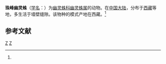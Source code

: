 {{Speciesbox
| taxon = Pholcus everesti
| binomial_authority = (Hu et Li, 1987)<ref name='id12837'>{{cite web| url =http://www.bioinfo.cn/db05/BjdwSpecies.php?action=view&id=12837| title =珠峰幽灵蛛| work =《中国动物物种编目数据库》| publisher =中国科学院微生物研究所| author =中国科学院动物研究所| accessdate =2009-04-28| deadurl =yes| archiveurl =https://web.archive.org/web/20160305050716/http://www.bioinfo.cn/db05/BjdwSpecies.php?action=view&id=12837| archivedate =2016-03-05}}</ref>
}}

'''珠峰幽灵蛛'''（[[学名|学名]]：{{lang|la|''Pholcus everesti''}}）为[[幽灵蛛科|幽灵蛛科]][[幽灵蛛属|幽灵蛛属]]的动物。在[[中国大陆|中国大陆]]，分布于[[西藏|西藏]]等地，多生活于墙壁缝隙。该物种的模式产地在西藏。<ref name='id12837'/>

== 参考文献 ==
{{reflist}}

{{taxonbar}}
[[Category:_1987年描述的动物|Z]]
[[Category:幽灵蛛属|Z]]